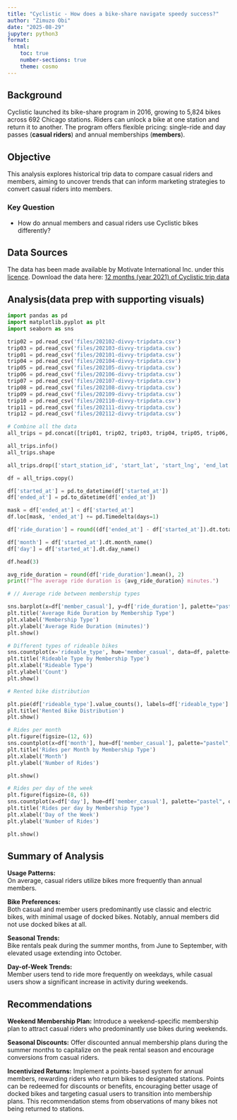 ```yaml
---
title: "Cyclistic - How does a bike-share navigate speedy success?"
author: "Zimuzo Obi"
date: "2025-08-29"
jupyter: python3
format:
  html:
    toc: true
    number-sections: true
    theme: cosmo
---
```


## Background  
Cyclistic launched its bike-share program in 2016, growing to 5,824 bikes across 692 Chicago stations. Riders can unlock a bike at one station and return it to another. The program offers flexible pricing: single-ride and day passes (**casual riders**) and annual memberships (**members**).  

## Objective  
This analysis explores historical trip data to compare casual riders and members, aiming to uncover trends that can inform marketing strategies to convert casual riders into members. 

### Key Question  
- How do annual members and casual riders use Cyclistic bikes differently? 

## Data Sources
The data has been made available by Motivate International Inc. under this [licence](https://divvybikes.com/data-license-agreement). Download the data here: [12 months (year 2021) of Cyclistic trip data](https://divvy-tripdata.s3.amazonaws.com/index.html)

## Analysis(data prep with supporting visuals) 

```python
import pandas as pd
import matplotlib.pyplot as plt
import seaborn as sns
```

```python
trip02 = pd.read_csv('files/202102-divvy-tripdata.csv')
trip03 = pd.read_csv('files/202103-divvy-tripdata.csv')
trip01 = pd.read_csv('files/202101-divvy-tripdata.csv')
trip04 = pd.read_csv('files/202104-divvy-tripdata.csv')
trip05 = pd.read_csv('files/202105-divvy-tripdata.csv')
trip06 = pd.read_csv('files/202106-divvy-tripdata.csv')
trip07 = pd.read_csv('files/202107-divvy-tripdata.csv')
trip08 = pd.read_csv('files/202108-divvy-tripdata.csv')
trip09 = pd.read_csv('files/202109-divvy-tripdata.csv')
trip10 = pd.read_csv('files/202110-divvy-tripdata.csv')
trip11 = pd.read_csv('files/202111-divvy-tripdata.csv')
trip12 = pd.read_csv('files/202112-divvy-tripdata.csv')
```

```python
# Combine all the data
all_trips = pd.concat([trip01, trip02, trip03, trip04, trip05, trip06, trip07, trip08, trip09, trip10, trip11, trip12])
```

```python
all_trips.info()
all_trips.shape
```

```python
all_trips.drop(['start_station_id', 'start_lat', 'start_lng', 'end_lat', 'end_lng', 'end_station_id'], axis=1, inplace=True)
```

```python
df = all_trips.copy()
```

```python
df['started_at'] = pd.to_datetime(df['started_at'])
df['ended_at'] = pd.to_datetime(df['ended_at'])

mask = df['ended_at'] < df['started_at']
df.loc[mask, 'ended_at'] += pd.Timedelta(days=1)

df['ride_duration'] = round((df['ended_at'] - df['started_at']).dt.total_seconds() / 60 , 2)
```

```python
df['month'] = df['started_at'].dt.month_name()
df['day'] = df['started_at'].dt.day_name()
```

```python
df.head(3)
```

```python
avg_ride_duration = round(df['ride_duration'].mean(), 2)
print(f"The average ride duration is {avg_ride_duration} minutes.")
```

```python
# // Average ride between membership types

sns.barplot(x=df['member_casual'], y=df['ride_duration'], palette="pastel", hue=df['member_casual'], errorbar=None)
plt.title('Average Ride Duration by Membership Type')
plt.xlabel('Membership Type')
plt.ylabel('Average Ride Duration (minutes)')
plt.show()
```

```python
# Different types of rideable bikes
sns.countplot(x='rideable_type', hue='member_casual', data=df, palette="pastel")
plt.title('Rideable Type by Membership Type')
plt.xlabel('Rideable Type')
plt.ylabel('Count') 
plt.show()
```

```python
# Rented bike distribution

plt.pie(df['rideable_type'].value_counts(), labels=df['rideable_type'].unique(), autopct='%1.1f%%', colors=['#A1C9F4', '#FFB482', "#DBDADA"])
plt.title('Rented Bike Distribution')
plt.show()
```

```python
# Rides per month
plt.figure(figsize=(12, 6))
sns.countplot(x=df['month'], hue=df['member_casual'], palette="pastel", order=df['month'])
plt.title('Rides per Month by Membership Type')
plt.xlabel('Month')
plt.ylabel('Number of Rides') 

plt.show()
```

```python
# Rides per day of the week
plt.figure(figsize=(8, 6))
sns.countplot(x=df['day'], hue=df['member_casual'], palette="pastel", order=['Monday', 'Tuesday', 'Wednesday', 'Thursday', 'Friday', 'Saturday', 'Sunday'])
plt.title('Rides per day by Membership Type')
plt.xlabel('Day of the Week')
plt.ylabel('Number of Rides') 

plt.show()
```

## Summary of Analysis

**Usage Patterns:**  
On average, casual riders utilize bikes more frequently than annual members.

**Bike Preferences:**  
Both casual and member users predominantly use classic and electric bikes, with minimal usage of docked bikes. Notably, annual members did not use docked bikes at all.

**Seasonal Trends:**  
Bike rentals peak during the summer months, from June to September, with elevated usage extending into October.

**Day-of-Week Trends:**  
Member users tend to ride more frequently on weekdays, while casual users show a significant increase in activity during weekends.

## Recommendations

**Weekend Membership Plan:** 
Introduce a weekend-specific membership plan to attract casual riders who predominantly use bikes during weekends.  

**Seasonal Discounts:** 
Offer discounted annual membership plans during the summer months to capitalize on the peak rental season and encourage conversions from casual riders.  

**Incentivized Returns:** 
Implement a points-based system for annual members, rewarding riders who return bikes to designated stations. Points can be redeemed for discounts or benefits, encouraging better usage of docked bikes and targeting casual users to transition into membership plans. This recommendation stems from observations of many bikes not being returned to stations.
